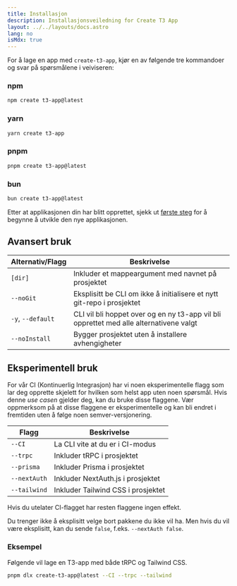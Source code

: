 ```yaml
---
title: Installasjon
description: Installasjonsveiledning for Create T3 App
layout: ../../layouts/docs.astro
lang: no
isMdx: true
---
```



For å lage en app med `create-t3-app`, kjør en av følgende tre kommandoer og svar på spørsmålene i veiviseren:

### npm

```bash
npm create t3-app@latest
```

### yarn

```bash
yarn create t3-app
```

### pnpm

```bash
pnpm create t3-app@latest
```

### bun

```bash
bun create t3-app@latest
```

Etter at applikasjonen din har blitt opprettet, sjekk ut [første steg](/no/usage/first-steps) for å begynne å utvikle den nye applikasjonen.

## Avansert bruk

| Alternativ/Flagg  | Beskrivelse                                                                            |
| ----------------- | -------------------------------------------------------------------------------------- |
| `[dir]`           | Inkluder et mappeargument med navnet på prosjektet                                     |
| `--noGit`         | Eksplisitt be CLI om ikke å initialisere et nytt git-repo i prosjektet                 |
| `-y`, `--default` | CLI vil bli hoppet over og en ny t3-app vil bli opprettet med alle alternativene valgt |
| `--noInstall`     | Bygger prosjektet uten å installere avhengigheter                                      |

## Eksperimentell bruk

For vår CI (Kontinuerlig Integrasjon) har vi noen eksperimentelle flagg som lar deg opprette skjelett for hvilken som helst app uten noen spørsmål. Hvis denne _use casen_ gjelder deg, kan du bruke disse flaggene. Vær oppmerksom på at disse flaggene er eksperimentelle og kan bli endret i fremtiden uten å følge noen semver-versjonering.

| Flagg        | Beskrivelse                        |
| ------------ | ---------------------------------- |
| `--CI`       | La CLI vite at du er i CI-modus    |
| `--trpc`     | Inkluder tRPC i prosjektet         |
| `--prisma`   | Inkluder Prisma i prosjektet       |
| `--nextAuth` | Inkluder NextAuth.js i prosjektet  |
| `--tailwind` | Inkluder Tailwind CSS i prosjektet |

<Callout type="warning">
  Hvis du utelater CI-flagget har resten flaggene ingen effekt.
</Callout>

Du trenger ikke å eksplisitt velge bort pakkene du ikke vil ha. Men hvis du vil være eksplisitt, kan du sende `false`, f.eks. `--nextAuth false`.

### Eksempel

Følgende vil lage en T3-app med både tRPC og Tailwind CSS.

```bash
pnpm dlx create-t3-app@latest --CI --trpc --tailwind
```
